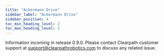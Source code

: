 ---
title: "Ackermann Drive"
sidebar_label: "Ackermann Drive"
sidebar_position: 4
toc_min_heading_level: 2
toc_max_heading_level: 2
---

Information incoming in release 0.9.0. Please contact Clearpath customer support at <support@clearpathrobotics.com> to discuss any related issue.
